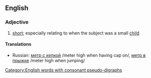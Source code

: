 ==English==

===Adjective===
{{en-adj|pos=[[knee]] [[high]] [[to]] [[a]] [[grasshopper]]|-}}

# {{idiomatic}} [[short]]; especially relating to when the subject was a small [[child]]

====Translations====
{{trans-top|short}}
* Russian: [[метр с кепкой]] /meter high when having cap on/, [[метр в прыжке]] /meter high when jumping/
{{trans-mid}}
{{trans-bottom}}

[[Category:English words with consonant pseudo-digraphs]]